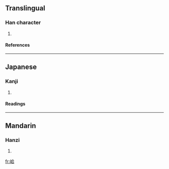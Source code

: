 ==Translingual==
===Han character===
{{Han char|rn=46|rad=山|as=06|sn=9|four=2876<sub>1</sub>|canj=山人一口 (UOMR), X山人一口 (XUOMR)}}
# {{defn|Han|sort=山06}}
====References====
{{Han ref|kx=0310.080|dkj=08019|dj=0610.140|hdz=10770.210|uh=5CC6|ud=23750|bh=CEAB|bd=52907}}
----
==Japanese==
===Kanji===
{{ja-kanji|grade=|rs=山06}}
# {{defn|Japanese}} 
====Readings====
{{ja-readings|on=[[かふ]] (kafu), [[ごふ]] (gofu)|kun=}}
----
==Mandarin==
===Hanzi===
{{cmn-hanzi|pin=[[hē]] (he1)|wg=ho<sup>1</sup>}}
# {{defn|Mandarin}}

[[fr:峆]]